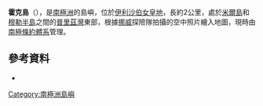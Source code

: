 {{coord|68|38|S|77|51|E|source:GNIS|display=title}}

'''霍克島'''（{{lang-nn|Hawker Island}}），是[[南極洲|南極洲]]的島嶼，位於[[伊利沙伯女皇地|伊利沙伯女皇地]]，長約2公里，處於[[米爾島|米爾島]]和[[穆勒半島|穆勒半島]]之間的[[普里茲灣|普里茲灣]]東部，根據[[挪威|挪威]]探險隊拍攝的空中照片繪入地圖，現時由[[南極條約體系|南極條約體系]]管理。

==參考資料==
*{{usgs-gazetteer|id=6499}}

{{Antarctica-geo-stub}}
[[Category:南極洲島嶼|Category:南極洲島嶼]]